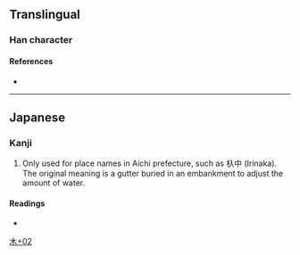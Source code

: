 {{character info/new}}
==Translingual==

===Han character===
{{Han char|rn=75|rad=木|as=02|sn=6|four=|canj=DO,XDO|ids=⿰木入}}

====References====
* {{Han ref|kx=0510.181|dj=0894.020|hdz=21155.031|uh=6741|ud=26433}}

----

==Japanese==

===Kanji===
{{ja-kanji|grade=|rs=木02}}

# Only used for place names in Aichi prefecture, such as 杁中 (Irinaka). The original meaning is a gutter buried in an embankment to adjust the amount of water.

====Readings====
* {{ja-readings|on=|kun=[[えぶり]] (eburi), [[いり]] (iri)}}

[[Category:Japanese-only CJKV Characters|木+02]]